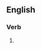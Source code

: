 ==English==

===Verb===
{{head|en|verb form}}

# {{present participle of|apologise|lang=en|nocat=1}}